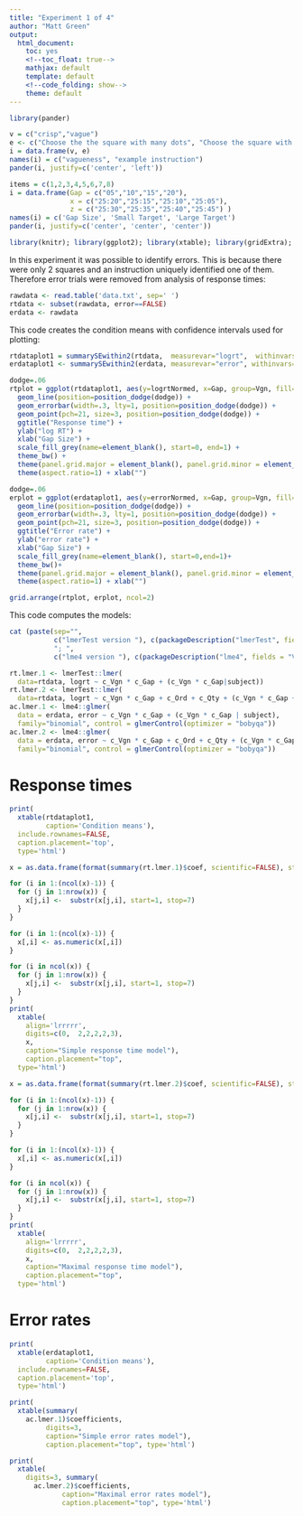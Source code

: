 ```yaml
---
title: "Experiment 1 of 4"
author: "Matt Green"
output:
  html_document:
    toc: yes
    <!--toc_float: true-->
    mathjax: default
    template: default
    <!--code_folding: show-->
    theme: default
---  
```

<style>
table, th, td {
    border: 1px grey;
    border-collapse: collapse;
    padding:2px 5px 2px 5px
}  
</style>



```r
library(pander)
```

```r
v = c("crisp","vague")
e <- c("Choose the the square with many dots", "Choose the square with 20 dots")
i = data.frame(v, e)
names(i) = c("vagueness", "example instruction")
pander(i, justify=c('center', 'left'))
```

```r
items = c(1,2,3,4,5,6,7,8)
i = data.frame(Gap = c("05","10","15","20"),
               x = c("25:20","25:15","25:10","25:05"),
               z = c("25:30","25:35","25:40","25:45") )
names(i) = c('Gap Size', 'Small Target', 'Large Target')
pander(i, justify=c('center', 'center', 'center'))
```

```r
library(knitr); library(ggplot2); library(xtable); library(gridExtra); library(lme4); library(lmerTest);  library(data.table); library(dplyr); library(dtplyr); library(pander); source('summarySEwithin2.R') 
```

In this experiment it was possible to identify errors.
This is because there were only 2 squares and an instruction uniquely identified one of them.
Therefore error trials were removed from analysis of response times: 

```r
rawdata <- read.table('data.txt', sep=' ')
rtdata <- subset(rawdata, error==FALSE)
erdata <- rawdata
```

This code creates the condition means with confidence intervals used for plotting:

```r
rtdataplot1 = summarySEwithin2(rtdata,  measurevar="logrt",  withinvars=c("Vgn","Gap"), idvar="subject")
erdataplot1 <- summarySEwithin2(erdata, measurevar="error", withinvars=c("Vgn","Gap"), idvar="subject")
```

```r
dodge=.06
rtplot = ggplot(rtdataplot1, aes(y=logrtNormed, x=Gap, group=Vgn, fill=Vgn, shape=Vgn, ymin=logrtNormed-ci, ymax=logrtNormed+ci)) + 
  geom_line(position=position_dodge(dodge)) + 
  geom_errorbar(width=.3, lty=1, position=position_dodge(dodge)) + 
  geom_point(pch=21, size=3, position=position_dodge(dodge)) +
  ggtitle("Response time") + 
  ylab("log RT") + 
  xlab("Gap Size") +
  scale_fill_grey(name=element_blank(), start=0, end=1) +
  theme_bw() +
  theme(panel.grid.major = element_blank(), panel.grid.minor = element_blank(), legend.key = element_blank() ) +
  theme(aspect.ratio=1) + xlab("")
```

```r
dodge=.06
erplot = ggplot(erdataplot1, aes(y=errorNormed, x=Gap, group=Vgn, fill=Vgn, shape=Vgn, ymin=errorNormed-ci, ymax=errorNormed+ci)) + 
  geom_line(position=position_dodge(dodge)) + 
  geom_errorbar(width=.3, lty=1, position=position_dodge(dodge)) + 
  geom_point(pch=21, size=3, position=position_dodge(dodge)) +
  ggtitle("Error rate") + 
  ylab("error rate") + 
  xlab("Gap Size") +
  scale_fill_grey(name=element_blank(), start=0,end=1)+
  theme_bw()+
  theme(panel.grid.major = element_blank(), panel.grid.minor = element_blank(), legend.key = element_blank() )+
  theme(aspect.ratio=1) + xlab("")
```


```r
grid.arrange(rtplot, erplot, ncol=2)
```

This code computes the models:

```r
cat (paste(sep="", 
           c("lmerTest version "), c(packageDescription("lmerTest", fields = "Version")),
           "; ", 
           c("lme4 version "), c(packageDescription("lme4", fields = "Version"))) ) 
```

```r
rt.lmer.1 <- lmerTest::lmer(
  data=rtdata, logrt ~ c_Vgn * c_Gap + (c_Vgn * c_Gap|subject))
rt.lmer.2 <- lmerTest::lmer(
  data=rtdata, logrt ~ c_Vgn * c_Gap + c_Ord + c_Qty + (c_Vgn * c_Gap + c_Ord + c_Qty | subject))
ac.lmer.1 <- lme4::glmer(
  data = erdata, error ~ c_Vgn * c_Gap + (c_Vgn * c_Gap | subject), 
  family="binomial", control = glmerControl(optimizer = "bobyqa"))
ac.lmer.2 <- lme4::glmer(
  data = erdata, error ~ c_Vgn * c_Gap + c_Ord + c_Qty + (c_Vgn * c_Gap + c_Ord + c_Qty | subject), 
  family="binomial", control = glmerControl(optimizer = "bobyqa"))
```

# Response times

```r
print(
  xtable(rtdataplot1,
         caption='Condition means'),
  include.rownames=FALSE,
  caption.placement='top',
  type='html')
```

```r
x = as.data.frame(format(summary(rt.lmer.1)$coef, scientific=FALSE), stringsAsFactors = FALSE)

for (i in 1:(ncol(x)-1)) {
  for (j in 1:nrow(x)) {
    x[j,i] <-  substr(x[j,i], start=1, stop=7)
  }
}

for (i in 1:(ncol(x)-1)) {
  x[,i] <- as.numeric(x[,i])
}

for (i in ncol(x)) {
  for (j in 1:nrow(x)) {
    x[j,i] <-  substr(x[j,i], start=1, stop=7)
  }
}
print(
  xtable(
    align='lrrrrr', 
    digits=c(0,  2,2,2,2,3),
    x,
    caption="Simple response time model"), 
    caption.placement="top", 
  type='html')
```

```r
x = as.data.frame(format(summary(rt.lmer.2)$coef, scientific=FALSE), stringsAsFactors = FALSE)

for (i in 1:(ncol(x)-1)) {
  for (j in 1:nrow(x)) {
    x[j,i] <-  substr(x[j,i], start=1, stop=7)
  }
}

for (i in 1:(ncol(x)-1)) {
  x[,i] <- as.numeric(x[,i])
}

for (i in ncol(x)) {
  for (j in 1:nrow(x)) {
    x[j,i] <-  substr(x[j,i], start=1, stop=7)
  }
}
print(
  xtable(
    align='lrrrrr', 
    digits=c(0,  2,2,2,2,3),
    x,
    caption="Maximal response time model"), 
    caption.placement="top", 
  type='html')
```

# Error rates

```r
print(
  xtable(erdataplot1,
         caption='Condition means'),
  include.rownames=FALSE,
  caption.placement='top',
  type='html')
```

```r
print(
  xtable(summary(
    ac.lmer.1)$coefficients,
         digits=3, 
         caption="Simple error rates model"),
         caption.placement="top", type='html')
```

```r
print(
  xtable(
    digits=3, summary(
      ac.lmer.2)$coefficients,
             caption="Maximal error rates model"),
             caption.placement="top", type='html')
```





